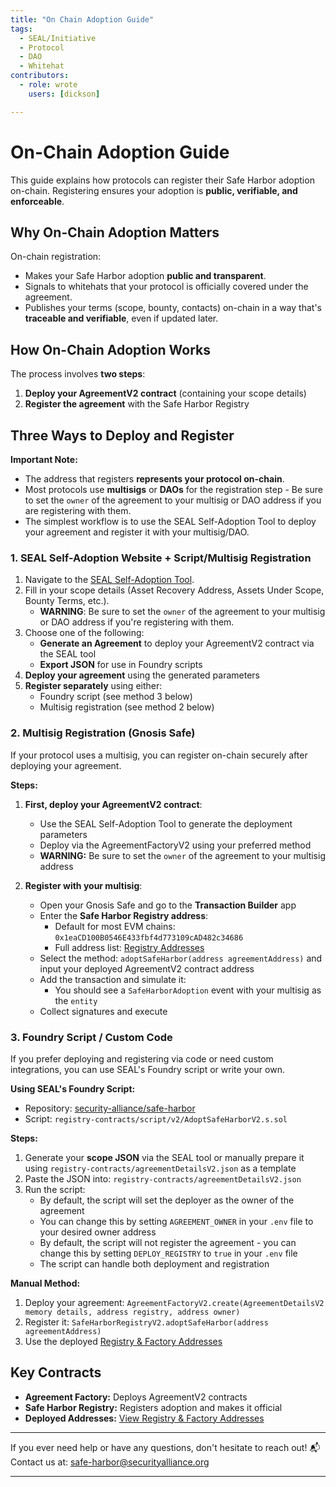 ```yaml
---
title: "On Chain Adoption Guide"
tags:
  - SEAL/Initiative
  - Protocol
  - DAO
  - Whitehat
contributors:
  - role: wrote
    users: [dickson]

---
```



<TagProvider>
<TagFilter />

# On-Chain Adoption Guide

<TagList tags={frontmatter.tags} />
<AttributionList contributors={frontmatter.contributors} />

This guide explains how protocols can register their Safe Harbor adoption on-chain. Registering ensures your adoption is **public, verifiable, and enforceable**.

## Why On-Chain Adoption Matters

On-chain registration:
- Makes your Safe Harbor adoption **public and transparent**.
- Signals to whitehats that your protocol is officially covered under the agreement.
- Publishes your terms (scope, bounty, contacts) on-chain in a way that's **traceable and verifiable**, even if updated later.

## How On-Chain Adoption Works

The process involves **two steps**:
1. **Deploy your AgreementV2 contract** (containing your scope details)
2. **Register the agreement** with the Safe Harbor Registry

## Three Ways to Deploy and Register

**Important Note:**
- The address that registers **represents your protocol on-chain**.
- Most protocols use **multisigs** or **DAOs** for the registration step - Be sure to set the `owner` of the agreement to your multisig or DAO address if you are registering with them.
- The simplest workflow is to use the SEAL Self-Adoption Tool to deploy your agreement and register it with your multisig/DAO.

### 1. SEAL Self-Adoption Website + Script/Multisig Registration
1. Navigate to the [SEAL Self-Adoption Tool](https://safeharbor.securityalliance.org/adoption).
2. Fill in your scope details (Asset Recovery Address, Assets Under Scope, Bounty Terms, etc.).
    - **WARNING**: Be sure to set the `owner` of the agreement to your multisig or DAO address if you're registering with them.
3. Choose one of the following:
    - **Generate an Agreement** to deploy your AgreementV2 contract via the SEAL tool
    - **Export JSON** for use in Foundry scripts
4. **Deploy your agreement** using the generated parameters
5. **Register separately** using either:
    - Foundry script (see method 3 below)
    - Multisig registration (see method 2 below)

### 2. Multisig Registration (Gnosis Safe)
If your protocol uses a multisig, you can register on-chain securely after deploying your agreement.

**Steps:**
1. **First, deploy your AgreementV2 contract**:
    - Use the SEAL Self-Adoption Tool to generate the deployment parameters
    - Deploy via the AgreementFactoryV2 using your preferred method
    - **WARNING:** Be sure to set the `owner` of the agreement to your multisig address

2. **Register with your multisig**:
    - Open your Gnosis Safe and go to the **Transaction Builder** app
    - Enter the **Safe Harbor Registry address**:
        - Default for most EVM chains: `0x1eaCD100B0546E433fbf4d773109cAD482c34686`
        - Full address list: [Registry Addresses](https://github.com/security-alliance/safe-harbor)
    - Select the method: `adoptSafeHarbor(address agreementAddress)` and input your deployed AgreementV2 contract address
    - Add the transaction and simulate it:
        - You should see a `SafeHarborAdoption` event with your multisig as the `entity`
    - Collect signatures and execute

### 3. Foundry Script / Custom Code
If you prefer deploying and registering via code or need custom integrations, you can use SEAL's Foundry script or write your own.

**Using SEAL's Foundry Script:**
- Repository: [security-alliance/safe-harbor](https://github.com/security-alliance/safe-harbor)
- Script: `registry-contracts/script/v2/AdoptSafeHarborV2.s.sol`

**Steps:**
1. Generate your **scope JSON** via the SEAL tool or manually prepare it using `registry-contracts/agreementDetailsV2.json` as a template
2. Paste the JSON into: `registry-contracts/agreementDetailsV2.json`
3. Run the script:
    - By default, the script will set the deployer as the owner of the agreement
    - You can change this by setting `AGREEMENT_OWNER` in your `.env` file to your desired owner address
    - By default, the script will not register the agreement - you can change this by setting `DEPLOY_REGISTRY` to `true` in your `.env` file
    - The script can handle both deployment and registration

**Manual Method:**
1. Deploy your agreement: `AgreementFactoryV2.create(AgreementDetailsV2 memory details, address registry, address owner)`
2. Register it: `SafeHarborRegistryV2.adoptSafeHarbor(address agreementAddress)`
3. Use the deployed [Registry & Factory Addresses](https://github.com/security-alliance/safe-harbor/blob/main/README.md)

## Key Contracts

- **Agreement Factory:** Deploys AgreementV2 contracts
- **Safe Harbor Registry:** Registers adoption and makes it official
- **Deployed Addresses:** [View Registry & Factory Addresses](https://github.com/security-alliance/safe-harbor/blob/main/README.md)

---

If you ever need help or have any questions, don't hesitate to reach out!
📬 Contact us at: [safe-harbor@securityalliance.org](mailto:safe-harbor@securityalliance.org)

---

</TagProvider>
<ContributeFooter />